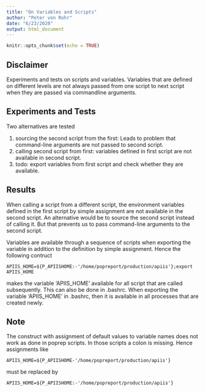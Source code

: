 ```yaml
---
title: "On Variables and Scripts"
author: "Peter von Rohr"
date: "6/23/2020"
output: html_document
---
```


```r
knitr::opts_chunk$set(echo = TRUE)
```

## Disclaimer
Experiments and tests on scripts and variables. Variables that are defined on different levels are not always passed from one script to next script when they are passed via commandline arguments.


## Experiments and Tests
Two alternatives are tested

1. sourcing the second script from the first: Leads to problem that command-line arguments are not passed to second script.
2. calling second script from first: variables defined in first script are not available in second script.
3. todo: export variables from first script and check whether they are available.

## Results
When calling a script from a different script, the environment variables defined in the first script by simple assignment are not available in the second script. An alternative would be to source the second script instead of calling it. But that prevents us to pass command-line arguments to the second script. 

Variables are available through a sequence of scripts when exporting the variable in addition to the definition by simple assignment. Hence the following contruct

```
APIIS_HOME=${P_APIISHOME:-'/home/popreport/production/apiis'};export APIIS_HOME
```

makes the variable 'APIIS_HOME' available for all script that are called subsequently. This can also be done in .bashrc. When exporting the variable 'APIIS_HOME' in .bashrc, then it is available in all processes that are created newly. 


## Note
The construct with assignment of default values to variable names does not work as done in poprep scripts. In those scripts a colon is missing. Hence assignments like

```
APIIS_HOME=${P_APIISHOME-'/home/popreport/production/apiis'}
```

must be replaced by 

```
APIIS_HOME=${P_APIISHOME:-'/home/popreport/production/apiis'}
```



